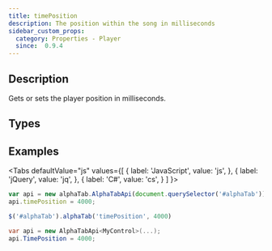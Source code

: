 ```yaml
---
title: timePosition
description: The position within the song in milliseconds
sidebar_custom_props:
  category: Properties - Player
  since:  0.9.4
---
```


<SinceBadge since="0.9.4" />


## Description
Gets or sets the player position in milliseconds. 


<PropertyDescription metadata={metadata} />


## Types

<TypeTable>
    <TypeRow type="all" name="int" />
</TypeTable>

## Examples

<Tabs
  defaultValue="js"
  values={[
    { label: 'JavaScript', value: 'js', },
    { label: 'jQuery', value: 'jq', },
    { label: 'C#', value: 'cs', }
  ]
}>
<TabItem value="js">

```js
var api = new alphaTab.AlphaTabApi(document.querySelector('#alphaTab'));
api.timePosition = 4000;
```

</TabItem>
<TabItem value="jq">

```js
$('#alphaTab').alphaTab('timePosition', 4000)
```

</TabItem>
<TabItem value="cs">

```csharp
var api = new AlphaTabApi<MyControl>(...);
api.TimePosition = 4000;
```

</TabItem>
</Tabs>